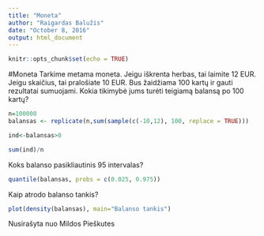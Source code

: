 ```yaml
---
title: "Moneta"
author: "Raigardas Balužis"
date: "October 8, 2016"
output: html_document
---
```


```r
knitr::opts_chunk$set(echo = TRUE)
```
#Moneta
Tarkime metama moneta. Jeigu iškrenta herbas, tai laimite $12$ EUR. Jeigu skaičius, tai pralošiate $10$ EUR. Bus žaidžiama $100$ kartų ir gauti rezultatai sumuojami. Kokia tikimybė jums turėti teigiamą balansą po $100$ kartų? 
```r
n=100000
balansas <- replicate(n,sum(sample(c(-10,12), 100, replace = TRUE)))

ind<-balansas>0

sum(ind)/n
```
Koks balanso pasikliautinis $95%$ intervalas?
```r
quantile(balansas, probs = c(0.025, 0.975))
```
Kaip atrodo balanso tankis?
```r
plot(density(balansas), main="Balanso tankis")
```


Nusirašyta nuo Mildos Pieškutes





